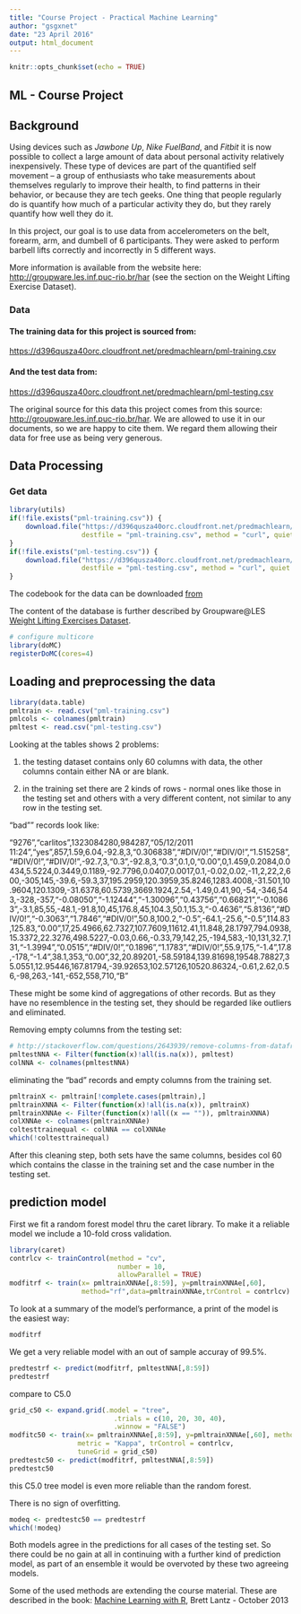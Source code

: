 ```yaml
---
title: "Course Project - Practical Machine Learning"
author: "gsgxnet"
date: "23 April 2016"
output: html_document
---
```


```r
knitr::opts_chunk$set(echo = TRUE)
```

## ML - Course Project


## Background

Using devices such as *Jawbone Up*, *Nike FuelBand*, and *Fitbit* it is now possible to collect a large amount of data about personal activity relatively inexpensively. These type of devices are part of the quantified self movement – a group of enthusiasts who take measurements about themselves regularly to improve their health, to find patterns in their behavior, or because they are tech geeks. One thing that people regularly do is quantify how much of a particular activity they do, but they rarely quantify how well they do it. 

In this project, our goal is to use data from accelerometers on the belt, forearm, arm, and dumbell of 6 participants. They were asked to perform barbell lifts correctly and incorrectly in 5 different ways. 

More information is available from the website here: [http://groupware.les.inf.puc-rio.br/har](http://groupware.les.inf.puc-rio.br/har) (see the section on the Weight Lifting Exercise Dataset).

### Data

#### The training data for this project is sourced from:

[https://d396qusza40orc.cloudfront.net/predmachlearn/pml-training.csv](https://d396qusza40orc.cloudfront.net/predmachlearn/pml-training.csv)

#### And the test data from:

[https://d396qusza40orc.cloudfront.net/predmachlearn/pml-testing.csv](https://d396qusza40orc.cloudfront.net/predmachlearn/pml-testing.csv)

The original source for this data this project comes from this source: [http://groupware.les.inf.puc-rio.br/har](http://groupware.les.inf.puc-rio.br/har). We are allowed to use it in our documents, so we are happy to cite them. We regard them allowing their data for free use as being very generous.

## Data Processing

### Get data 
```r
library(utils)
if(!file.exists("pml-training.csv")) {
    download.file("https://d396qusza40orc.cloudfront.net/predmachlearn/pml-training.csv", 
                  destfile = "pml-training.csv", method = "curl", quiet = TRUE)
}
if(!file.exists("pml-testing.csv")) {
    download.file("https://d396qusza40orc.cloudfront.net/predmachlearn/pml-testing.csv", 
                  destfile = "pml-testing.csv", method = "curl", quiet = TRUE)
}
```

The codebook for the data can be downloaded [from](https://) 

The content of the database is further described by Groupware@LES [Weight Lifting Exercises Dataset](http://groupware.les.inf.puc-rio.br/har). 


```r
# configure multicore
library(doMC)
registerDoMC(cores=4)
```


## Loading and preprocessing the data

```r
library(data.table)
pmltrain <- read.csv("pml-training.csv")
pmlcols <- colnames(pmltrain)
pmltest <- read.csv("pml-testing.csv")
```

Looking at the tables shows 2 problems:

1. the testing dataset contains only 60 columns with data, the other columns contain either NA or are blank. 

2. in the training set there are 2 kinds of rows - normal ones like those in the testing set and others with a very different content, not similar to any row in the testing set. 

"bad"" records look like:

"9276","carlitos",1323084280,984287,"05/12/2011 11:24","yes",857,1.59,6.04,-92.8,3,"0.306838","#DIV/0!","#DIV/0!","1.515258","#DIV/0!","#DIV/0!",-92.7,3,"0.3",-92.8,3,"0.3",0.1,0,"0.00",0,1.459,0.2084,0.0434,5.5224,0.3449,0.1189,-92.7796,0.0407,0.0017,0.1,-0.02,0.02,-11,2,22,2,600,-305,145,-39.6,-59.3,37,195.2959,120.3959,35.8246,1283.4008,-31.501,10.9604,120.1309,-31.6378,60.5739,3669.1924,2.54,-1.49,0.41,90,-54,-346,543,-328,-357,"-0.08050","-1.12444","-1.30096","0.43756","0.66821","-0.10863",-3.1,85,55,-48.1,-91.8,10,45,176.8,45,104.3,50.1,15.3,"-0.4636","5.8136","#DIV/0!","-0.3063","1.7846","#DIV/0!",50.8,100.2,"-0.5",-64.1,-25.6,"-0.5",114.83,125.83,"0.00",17,25.4966,62.7327,107.7609,11612.41,11.848,28.1797,794.0938,15.3372,22.3276,498.5227,-0.03,0.66,-0.33,79,142,25,-194,583,-10,131,32.7,131,"-1.3994","0.0515","#DIV/0!","0.1896","1.1783","#DIV/0!",55.9,175,"-1.4",17.8,-178,"-1.4",38.1,353,"0.00",32,20.89201,-58.59184,139.81698,19548.78827,35.0551,12.95446,167.81794,-39.92653,102.57126,10520.86324,-0.61,2.62,0.56,-98,263,-141,-652,558,710,"B"

These might be some kind of aggregations of other records. But as they have no resemblence in the testing set, they should be regarded like outliers and eliminated.

Removing empty columns from the testing set:

```r
# http://stackoverflow.com/questions/2643939/remove-columns-from-dataframe-where-all-values-are-na
pmltestNNA <- Filter(function(x)!all(is.na(x)), pmltest)
colNNA <- colnames(pmltestNNA)

```

eliminating the "bad" records and empty columns from the training set.

```r
pmltrainX <- pmltrain[!complete.cases(pmltrain),]
pmltrainXNNA <- Filter(function(x)!all(is.na(x)), pmltrainX)
pmltrainXNNAe <- Filter(function(x)!all((x == "")), pmltrainXNNA)
colXNNAe <- colnames(pmltrainXNNAe)
coltesttrainequal <- colNNA == colXNNAe
which(!coltesttrainequal)
```

After this cleaning step, both sets have the same columns, besides col 60 which contains the classe in the training set and the case number in the testing set.


## prediction model

First we fit a random forest model thru the caret library. To make it a reliable model we include a 10-fold cross validation. 

```r
library(caret)
contrlcv <- trainControl(method = "cv",
                           number = 10,
                           allowParallel = TRUE)
modfitrf <- train(x= pmltrainXNNAe[,8:59], y=pmltrainXNNAe[,60],
                  method="rf",data=pmltrainXNNAe,trControl = contrlcv)

```

To look at a summary of the model's performance, a print of the model is the easiest way:

```r
modfitrf
```

We get a very reliable model with an out of sample accuray of 99.5%. 

```r
predtestrf <- predict(modfitrf, pmltestNNA[,8:59])
predtestrf
```

compare to C5.0

```r
grid_c50 <- expand.grid(.model = "tree",
                          .trials = c(10, 20, 30, 40),
                          .winnow = "FALSE")
modfitc50 <- train(x= pmltrainXNNAe[,8:59], y=pmltrainXNNAe[,60], method = "C5.0",
                 metric = "Kappa", trControl = contrlcv,
                 tuneGrid = grid_c50)
predtestc50 <- predict(modfitrf, pmltestNNA[,8:59])
predtestc50
```

this C5.0 tree model is even more reliable than the random forest.

There is no sign of overfitting.

```r
modeq <- predtestc50 == predtestrf
which(!modeq)
```

Both models agree in the predictions for all cases of the testing set. 
So there could be no gain at all in continuing with a further kind of prediction model, as part of an ensemble it would be overvoted by these two agreeing models.

Some of the used methods are extending the course material. These are described in the book:
[Machine Learning with R](https://www.packtpub.com/big-data-and-business-intelligence/machine-learning-r), Brett Lantz - October 2013
